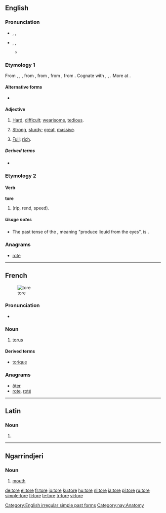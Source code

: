 {{also|Tore|-tore}}
==English==

===Pronunciation===
* {{a|RP}} {{enPR|tô(r)}}, {{IPA|/tɔː(ɹ)/}}, {{SAMPA|/tO:(r\)/}}
* {{a|US}} {{enPR|tôr}}, {{IPA|/toʊɹ/|/tɔːɹ/}}, {{SAMPA|/toUr\/|/tO:r/}}
** {{rhymes|ɔː(r)}}

===Etymology 1===
From {{etyl|enm}} {{term|tor|lang=enm}}, {{term|tore|lang=enm}}, {{term|toor|lang=enm}}, from {{etyl|non}} {{term|tor-||pos=prefix|hard, difficult, wrong, bad|lang=non}}, from {{proto|Germanic|tuz-|hard, difficult, wrong, bad|lang=en}}, from {{proto|Indo-European|dus-|bad, ill, difficult|lang=en}}, from {{proto|Indo-European|dēwǝ-|to fail, be behind, be lacking|lang=en}}. Cognate with {{etyl|goh|-}} {{term|zur-||mis-|pos=prefix|lang=goh}}, {{etyl|got|-}} {{term|𐍄𐌿𐌶-||tr=tuz-|hard, difficult|pos=prefix|lang=got|sc=Goth}}, {{etyl|grc|-}} {{term|δυσ-||tr=dys-|pos=prefix|bad, ill, difficult|lang=grc}}. More at {{l|en|dys-}}. 

====Alternative forms====
* {{l|en|tor}} 

====Adjective====
{{en-adj}}

# {{dialectal|or|obsolete}} [[hard|Hard]], [[difficult]]; [[wearisome]], [[tedious]].
# {{dialectal|or|obsolete}} [[strong|Strong]], [[sturdy]]; [[great]], [[massive]].
# {{dialectal|or|obsolete}} [[full|Full]]; [[rich]].

=====Derived terms=====
* {{l|en|torely}}

===Etymology 2===

====Verb====
'''tore'''

# {{simple past of|[[tear]]|nodot=9}} (rip, rend, speed).

=====Usage notes=====
* The past tense of the {{term|tear}}, meaning "produce liquid from the eyes", is {{term|teared}}.

===Anagrams===
* [[rote#English|rote]]

[[Category:English irregular simple past forms]]

----

==French==
{{wikipedia|lang=fr}}
[[Image:Torus.jpg|thumb|tore]]

===Pronunciation===
* {{IPA|/tɔʁ/|lang=fr}}

===Noun===
{{fr-noun|m}}

# {{geometry|lang=fr}} [[torus]]

====Derived terms====
* [[torique]]

===Anagrams===
* [[ôter#French|ôter]]
* [[rote#French|rote]], [[roté#French|roté]]

----

==Latin==

===Noun===
{{la-noun-form|tore}}

# {{inflection of|torus|torus|voc|s|lang=la}}

----

==Ngarrindjeri==

===Noun===
{{infl|nay|noun}}

# [[mouth]]

[[Category:nay:Anatomy]]

[[de:tore]]
[[el:tore]]
[[fr:tore]]
[[io:tore]]
[[ku:tore]]
[[hu:tore]]
[[nl:tore]]
[[ja:tore]]
[[pl:tore]]
[[ru:tore]]
[[simple:tore]]
[[fi:tore]]
[[te:tore]]
[[tr:tore]]
[[vi:tore]]